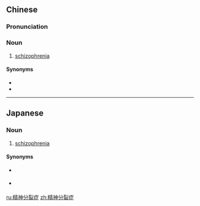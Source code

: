 ==Chinese==
{{zh-forms|type=41}}
{{wikipedia|lang=zh}}

===Pronunciation===
{{zh-pron
|m=jīngshén fēnlièzhèng
|c=zing1 san4 fan6 lit6 zing3
|cat=n
}}

===Noun===
{{zh-noun}}

# {{lb|zh|psychiatry}} [[schizophrenia]]

====Synonyms====
* {{zh-l|精分}}
* {{zh-l|精神分裂}}

{{zh-cat|Diseases}}

----

==Japanese==
{{ja-kanjitab|せい|しん|ぶん|れつ|しょう|yomi=o}}

===Noun===
{{ja-noun|せいしんぶんれつしょう}}

# {{lb|ja|dated|potentially|_|offensive}} [[schizophrenia]]

====Synonyms====
* {{qualifier|dated|potentially offensive}} {{ja-r|精神分裂病|せいしん ぶんれつびょう}}
* {{qualifier|modern}} {{ja-r|統合失調症|とうごう しっちょう しょう}}

[[ru:精神分裂症]]
[[zh:精神分裂症]]